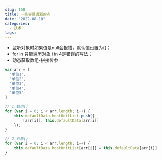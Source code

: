 ```yaml
---
slug: 158
title: 一些容易遗漏的点
date: "2022-08-10"
categories: 
  - 技术
tags: 
---
```



 - 监听对象时如果值是null会报错，默认值设置为{}； 
 - for in 只能遍历对象 i in 4是错误的写法；
 - 动态获取数组-拼接传参

```js
var arr = [
  "单位1",
  "单位2",
  "单位3",
  "单位4",
  "单位5"
]
```

```js
// 1.数组[]
for (var i = 0; i < arr.length; i++) {
	this.defaultData.hostUnitList.push({
		[arr[i]]: this.defaultData[arr[i]]
	});
}
```


```js
// 2.对象{}
for (var i = 0; i < arr.length; i++) {
	this.defaultData.hostUnitList[arr[i]] = this.defaultData[arr[i]]
}
```